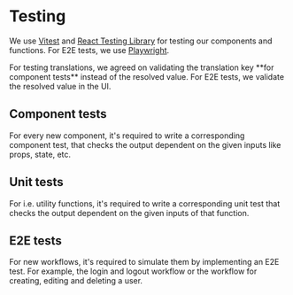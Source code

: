 
# Testing

We use [Vitest](https://vitest.dev) and [React Testing Library](https://testing-library.com/docs/react-testing-library/intro) for testing our components and functions. For E2E tests, we use [Playwright](https://playwright.dev).

<Callout emoji="ℹ️" type="info">
  For testing translations, we agreed on validating the translation key **for
  component tests** instead of the resolved value. For E2E tests, we validate
  the resolved value in the UI.
</Callout>

## Component tests

For every new component, it's required to write a corresponding component test, that checks the output dependent on the given inputs like props, state, etc.

## Unit tests

For i.e. utility functions, it's required to write a corresponding unit test that checks the output dependent on the given inputs of that function.

## E2E tests

For new workflows, it's required to simulate them by implementing an E2E test. For example, the login and logout workflow or the workflow for creating, editing and deleting a user.
